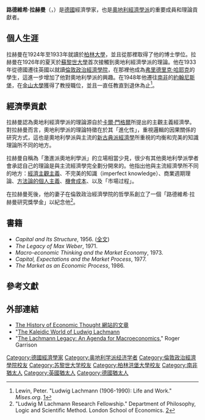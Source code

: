 {{Infobox economist
 | school_tradition = [[奧地利經濟學派|奧地利經濟學派]]
 | image            = 
 | caption          = 
 | name             = 路德維希·拉赫曼<br/><small>Ludwig Lachmann</small>
 | birth_date       = {{Birth date|df=y|1906|2|1}}
 | birth_place      = {{flag|German Empire}}[[柏林|柏林]]
 | death_date       = {{Death date and age|df=y|1990|12|17|1906|2|1}}
 | death_place      = {{ZAF-1961}}[[德蘭士瓦省|德蘭士瓦省]][[約翰內斯堡|約翰內斯堡]]
 | nationality      = {{GER}}
 | field            = 
 | influences       = [[弗里德里希·哈耶克|弗里德里希·哈耶克]]<br/>[[卡爾·門格爾|卡爾·門格爾]]<br/>[[路德維希·馮·米塞斯|路德維希·馮·米塞斯]]<br/>{{le|喬治·倫諾克斯·沙曼·沙克爾|G. L. S. Shackle}}<br/>[[阿爾弗雷德·舒茨|阿爾弗雷德·舒茨]]<ref>{{cite journal|title=Ludwig Lachmann and his Contribution to Economic Science|year=1994|publisher=Advances in Austrian Economics|page=231|editor1=Peter Boetkke|url=http://econfaculty.gmu.edu/pboettke/pubs/ludwig_lachmann.pdf}}</ref>
 | influenced       = {{le|布魯斯·考德威爾 (經濟學家)|Bruce Caldwell (economist)|布魯斯·考德威爾}}<br/>{{le|唐·拉夫爾|Don Lavoie}}
 | contributions    = 
}}

'''路德維希·拉赫曼'''（{{lang-de|Ludwig Lachmann}}，{{bd|1906年|2月1日|1990年|12月17日|catIdx=Lachmann}}）是[[德國|德國]]經濟學家，也是[[奧地利經濟學派|奧地利經濟學派]]的重要成員和理論貢獻者。

== 個人生涯 ==
拉赫曼在1924年至1933年就讀於[[柏林洪堡大學|柏林大學]]，並且從那裡取得了他的博士學位。拉赫曼在1926年的夏天於[[蘇黎世大學|蘇黎世大學]]首次接觸到奧地利經濟學派的理論。他在1933年從德國遷往英國以就讀[[倫敦政治經濟學院|倫敦政治經濟學院]]，在那裡他成為[[弗里德里克·哈耶克|弗里德里克·哈耶克]]的學生，這進一步增加了他對奧地利學派的興趣。在1948年他遷往[[南非|南非]]的[[約翰尼斯堡|約翰尼斯堡]]，在[[金山大學|金山大學]]獲得了教授職位，並且一直任教直到退休為止<ref name="Lewin">Lewin, Peter. "Ludwig Lachmann (1906-1990): Life and Work." ''Mises.org''. [http://www.mises.org/content/lachmann.asp]</ref>。

== 經濟學貢獻 ==
拉赫曼認為奧地利經濟學派的理論源自於[[卡爾·門格爾|卡爾·門格爾]]所提出的主觀主義經濟學。對拉赫曼而言，奧地利學派的理論特徵在於其「進化性」，重視邏輯的因果關係的研究方式，這也是奧地利學派與主流的[[新古典派經濟學|新古典派經濟學]]所重視的均衡和完美的知識理論所不同的地方。

拉赫曼自稱為「激進派奧地利學派」的立場相當少見，很少有其他奧地利學派學者會承認自己的理論是與主流經濟學完全劃分開來的。他指出他與主流經濟學所不同的地方：[[主觀的價值理論|經濟主觀主義]]、不完美的知識（imperfect knowledge）、商業週期理論、[[方法論的個人主義|方法論的個人主義]]、[[機會成本|機會成本]]、以及「市場过程」。

在拉赫曼死後，他的妻子在倫敦政治經濟學院的哲學系創立了一個「路德維希·拉赫曼研究獎學金」以紀念他<ref>"Ludwig M Lachmann Research Fellowship." Department of Philosophy, Logic and Scientific Method. London School of Economics. [http://www.lse.ac.uk/collections/philosophyLogicAndScientificMethod/Lachmann.htm]</ref>。

== 書籍 ==
* ''Capital and Its Structure'', 1956. ([https://web.archive.org/web/20070407064539/http://www.econlib.org/library/NPDBooks/Lachmann/lchmCStoc.html 全文])
* ''The Legacy of Max Weber'', 1971.
* ''Macro-economic Thinking and the Market Economy'', 1973.
* ''Capital, Expectations and the Market Process'', 1977.
* ''The Market as an Economic Process'', 1986.

== 參考文獻 ==
{{Reflist}}

== 外部連結 ==
* [https://web.archive.org/web/20030402194438/http://cepa.newschool.edu/het/profiles/lachmann.htm The History of Economic Thought 網站的文章]
* "[http://www.auburn.edu/~garriro/r8lachmann.htm The Kaleidic World of Ludwig Lachmann]
* "[http://www.auburn.edu/~garriro/b2lachmann.htm The Lachmann Legacy: An Agenda for Macroeconomics]," Roger Garrison

{{Authority control}}

{{DEFAULTSORT:Lachmann, Ludwig}}
[[Category:德國經濟學家|Category:德國經濟學家]]
[[Category:奥地利学派经济学者|Category:奥地利学派经济学者]]
[[Category:倫敦政治經濟學院校友|Category:倫敦政治經濟學院校友]]
[[Category:苏黎世大学校友|Category:苏黎世大学校友]]
[[Category:柏林洪堡大學校友|Category:柏林洪堡大學校友]]
[[Category:南非猶太人|Category:南非猶太人]]
[[Category:英國猶太人|Category:英國猶太人]]
[[Category:德國猶太人|Category:德國猶太人]]